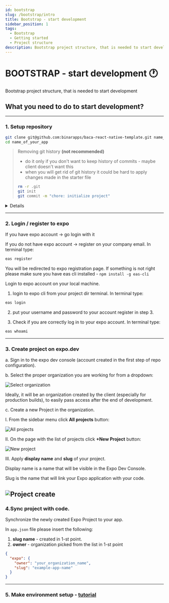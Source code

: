 ```yaml
---
id: bootstrap
slug: /bootstrap/intro
title: Bootstrap - start development
sidebar_position: 1
tags:
  - Bootstrap
  - Getting started
  - Project structure
description: Bootstrap project structure, that is needed to start development your new project
---
```



# BOOTSTRAP - start development 🕐

Bootstrap project structure, that is needed to start development

## **What you need to do to start development?**

---

### 1. Setup repository

```bash
git clone git@github.com:binarapps/baca-react-native-template.git name_of_your_app
cd name_of_your_app
```

> Removing git history **(not recommended)**
>
> - do it only if you don't want to keep history of commits - maybe client doesn't want this
> - when you will get rid of git history it could be hard to apply changes made in the starter file
>
> ```bash
> rm -r .git
> git init
> git commit -m "chore: initialize project"
> ```

<Details title="Other options to setup repository">
1. Init using this command (be aware that sometimes this template can't be updated on npm, in that case, clone this repository and reinitialize repository for yourself - check third type of setup)

```bash
npx create-expo-app --template=@binarapps/baca-react-native-template name_of_your_app
```

2. Use this as template repo on GitHub
   ![Github Repository Template](../../static/img/github-repository-template.png)

</Details>

---

### 2. Login / register to expo

If you have expo account → go login with it

If you do not have expo account → register on your company email. In terminal type:

```bash
eas register
```

You will be redirected to expo registration page. If something is not right please make sure you have eas cli installed - `npm install -g eas-cli`

Login to expo account on your local machine.

1. login to expo cli from your project dir terminal. In terminal type:

```bash
eas login
```

2. put your username and password to your account register in step 3.

3. Check if you are correctly log in to your expo account. In terminal type:

```bash
eas whoami
```

---

### 3. Create project on expo.dev

a. Sign in to the expo dev console (account created in the first step of repo configuration).

b. Select the proper organization you are working for from a dropdown:

![Select organization](../../static/img/expo_select.jpg)

Ideally, it will be an organization created by the client (especially for production builds), to easily pass access after the end of development.

c. Create a new Project in the organization.

I. From the sidebar menu click **All projects** button:

![All projects](../../static/img/expo_all.png)

II. On the page with the list of projects click **+New Project** button:

![New project](../../static/img/expo_new.png)

III. Apply **display name** and **slug** of your project.

Display name is a name that will be visible in the Expo Dev Console.

Slug is the name that will link your Expo application with your code.

## ![Project create](../../static/img/expo_create.png)

### 4.Sync project with code.

Synchronize the newly created Expo Project to your app.

In `app.json` file please insert the following:

1. **slug name** - created in 1-st point.
2. **owner** - organization picked from the list in 1-st point

```json
{
  "expo": {
    "owner": "your_organization_name",
    "slug": "example-app-name"
  }
}
```

---

### 5. Make environment setup - [tutorial](/docs/doppler-config)
